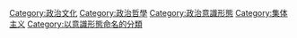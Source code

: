 {{Cat main|社團主義}}
{{Contrast|民粹主義|個人主義}}
{{Contrast|人文主義}}

[[Category:政治文化|Category:政治文化]]
[[Category:政治哲學|Category:政治哲學]]
[[Category:政治意識形態|Category:政治意識形態]]
[[Category:集体主义|Category:集体主义]]
[[Category:以意識形態命名的分類|Category:以意識形態命名的分類]]
